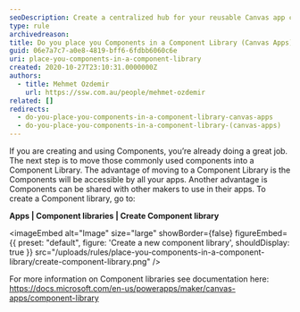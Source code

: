 ```yaml
---
seoDescription: Create a centralized hub for your reusable Canvas app components and increase collaboration with other makers.
type: rule
archivedreason:
title: Do you place you Components in a Component Library (Canvas Apps)?
guid: 06e7a7c7-a0e8-4819-bff6-6fdbb6060c6e
uri: place-you-components-in-a-component-library
created: 2020-10-27T23:10:31.0000000Z
authors:
  - title: Mehmet Ozdemir
    url: https://ssw.com.au/people/mehmet-ozdemir
related: []
redirects:
  - do-you-place-you-components-in-a-component-library-canvas-apps
  - do-you-place-you-components-in-a-component-library-(canvas-apps)
---
```


If you are creating and using Components, you’re already doing a great job. The next step is to move those commonly used components into a Component Library. The advantage of moving to a Component Library is the Components will be accessible by all your apps. Another advantage is Components can be shared with other makers to use in their apps. To create a Component library, go to:

**Apps | Component libraries | Create Component library**

<imageEmbed
  alt="Image"
  size="large"
  showBorder={false}
  figureEmbed={{
    preset: "default",
    figure: 'Create a new component library',
    shouldDisplay: true
  }}
  src="/uploads/rules/place-you-components-in-a-component-library/create-component-library.png"
/>

For more information on Component libraries see documentation here: https://docs.microsoft.com/en-us/powerapps/maker/canvas-apps/component-library